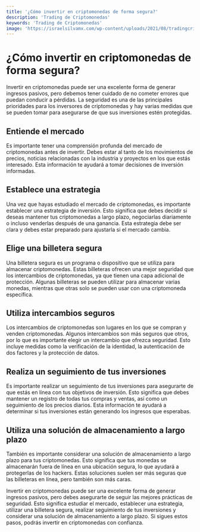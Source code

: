 ```yaml
---
title: '¿Cómo invertir en criptomonedas de forma segura?'
description: 'Trading de Criptomonedas'
keywords: 'Trading de Criptomonedas'
image: 'https://israelsilvamx.com/wp-content/uploads/2021/08/tradingcriptos.jpg'
---
```




# ¿Cómo invertir en criptomonedas de forma segura?

<BrokerAdd brokerName="OKx" />

Invertir en criptomonedas puede ser una excelente forma de generar ingresos pasivos, pero debemos tener cuidado de no cometer errores que puedan conducir a pérdidas. La seguridad es una de las principales prioridades para los inversores de criptomonedas y hay varias medidas que se pueden tomar para asegurarse de que sus inversiones estén protegidas.

## Entiende el mercado

Es importante tener una comprensión profunda del mercado de criptomonedas antes de invertir. Debes estar al tanto de los movimientos de precios, noticias relacionadas con la industria y proyectos en los que estás interesado. Esta información te ayudará a tomar decisiones de inversión informadas.

<ImageAdd source="https://www.refinitiv.com/content/dam/marketing/pt_br/image/photography/blog/standalone/rc2w3r90p9ye.jpg.transform/width-825/image.jpg"/>

## Establece una estrategia

Una vez que hayas estudiado el mercado de criptomonedas, es importante establecer una estrategia de inversión. Esto significa que debes decidir si deseas mantener tus criptomonedas a largo plazo, negociarlas diariamente o incluso venderlas después de una ganancia. Esta estrategia debe ser clara y debes estar preparado para ajustarla si el mercado cambia.

<ImageAdd source="https://thumbs.dreamstime.com/b/d-criptomonedas-de-bitcoin-con-gr%C3%A1fico-crecimiento-y-estrategia-inversi%C3%B3n-en-rompecabezas-computadora-obtener-ganancias-%C3%A9xito-240590944.jpg"/>

## Elige una billetera segura

Una billetera segura es un programa o dispositivo que se utiliza para almacenar criptomonedas. Estas billeteras ofrecen una mejor seguridad que los intercambios de criptomonedas, ya que tienen una capa adicional de protección. Algunas billeteras se pueden utilizar para almacenar varias monedas, mientras que otras solo se pueden usar con una criptomoneda específica.

<ImageAdd source="https://geekflare.com/wp-content/uploads/2019/11/crypto-currency-wallets.png"/>

## Utiliza intercambios seguros

Los intercambios de criptomonedas son lugares en los que se compran y venden criptomonedas. Algunos intercambios son más seguros que otros, por lo que es importante elegir un intercambio que ofrezca seguridad. Esto incluye medidas como la verificación de la identidad, la autenticación de dos factores y la protección de datos.

<ImageAdd source="https://media.bulios.com/media/statuses/inside/bb46a112-e1f5-493f-9e12-c791fe12b640.jpg"/>

## Realiza un seguimiento de tus inversiones

Es importante realizar un seguimiento de tus inversiones para asegurarte de que estás en línea con tus objetivos de inversión. Esto significa que debes mantener un registro de todas tus compras y ventas, así como un seguimiento de los precios diarios. Esta información te ayudará a determinar si tus inversiones están generando los ingresos que esperabas.

<ImageAdd source="https://steemitimages.com/DQmSjg1EkLhZQzCQtd7XCbNKAwrcdpA6yoLEDoZ9FirdGj6/Captura.PNG"/>

## Utiliza una solución de almacenamiento a largo plazo

También es importante considerar una solución de almacenamiento a largo plazo para tus criptomonedas. Esto significa que tus monedas se almacenarán fuera de línea en una ubicación segura, lo que ayudará a protegerlas de los hackers. Estas soluciones suelen ser más seguras que las billeteras en línea, pero también son más caras.

<ImageAdd source="https://dineroenusa.com/wp-content/uploads/2021/07/que-es-filecoin-FIL-criptomonedas.jpg"/>

Invertir en criptomonedas puede ser una excelente forma de generar ingresos pasivos, pero debes asegurarte de seguir las mejores prácticas de seguridad. Esto significa estudiar el mercado, establecer una estrategia, utilizar una billetera segura, realizar seguimiento de tus inversiones y considerar una solución de almacenamiento a largo plazo. Si sigues estos pasos, podrás invertir en criptomonedas con confianza.